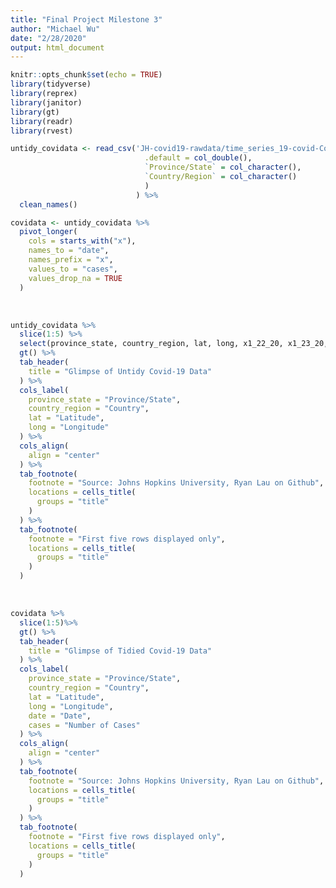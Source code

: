 ```yaml
---
title: "Final Project Milestone 3"
author: "Michael Wu"
date: "2/28/2020"
output: html_document
---
```


```r
knitr::opts_chunk$set(echo = TRUE)
library(tidyverse)
library(reprex)
library(janitor)
library(gt)
library(readr)
library(rvest)
```

```r
untidy_covidata <- read_csv('JH-covid19-rawdata/time_series_19-covid-Confirmed.csv', col_types = cols(
                              .default = col_double(),
                              `Province/State` = col_character(),
                              `Country/Region` = col_character()
                              )
                            ) %>%
  clean_names()
```

```r
covidata <- untidy_covidata %>%
  pivot_longer(
    cols = starts_with("x"),
    names_to = "date",
    names_prefix = "x",
    values_to = "cases",
    values_drop_na = TRUE
  )
```

$~$

```r
untidy_covidata %>%
  slice(1:5) %>%
  select(province_state, country_region, lat, long, x1_22_20, x1_23_20, x1_24_20, x1_25_20, x2_27_20) %>%
  gt() %>% 
  tab_header(
    title = "Glimpse of Untidy Covid-19 Data"
  ) %>%
  cols_label(
    province_state = "Province/State",
    country_region = "Country",
    lat = "Latitude",
    long = "Longitude"
  ) %>%
  cols_align(
    align = "center"
  ) %>%
  tab_footnote(
    footnote = "Source: Johns Hopkins University, Ryan Lau on Github",
    locations = cells_title(
      groups = "title"
    )
  ) %>%
  tab_footnote(
    footnote = "First five rows displayed only",
    locations = cells_title(
      groups = "title"
    )
  )
```

$~$

```r
covidata %>%
  slice(1:5)%>%
  gt() %>% 
  tab_header(
    title = "Glimpse of Tidied Covid-19 Data"
  ) %>%
  cols_label(
    province_state = "Province/State",
    country_region = "Country",
    lat = "Latitude",
    long = "Longitude",
    date = "Date",
    cases = "Number of Cases"
  ) %>%
  cols_align(
    align = "center"
  ) %>%
  tab_footnote(
    footnote = "Source: Johns Hopkins University, Ryan Lau on Github",
    locations = cells_title(
      groups = "title"
    )
  ) %>%
  tab_footnote(
    footnote = "First five rows displayed only",
    locations = cells_title(
      groups = "title"
    )
  )
  
```